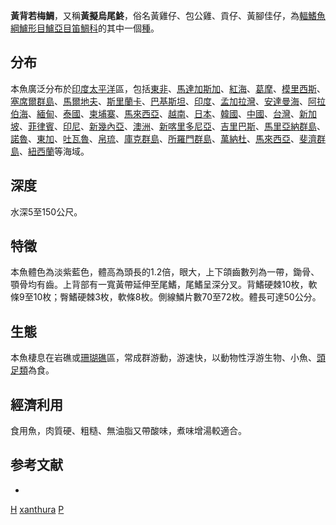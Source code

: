 {{Speciesbox
| genus = Paracaesio
| species = xanthura
| image = Umeiro2013121501.jpg
| status = NE
| status_system = IUCN3.1
| authority = [[Bleeker|Bleeker]], 1869
| synonyms = *''Aetiasis cantharoides''<br /><small>Barnard, 1937</small>
*''Caesio xanthurus''<br /><small>Bleeker, 1869</small>
*''Apsilus xanthurus''<br /><small>Bleeker, 1869</small>
*''Vegetichthys tumidus''<br /><small>Tanaka, 1917</small>
}}
'''黃背若梅鯛'''，又稱'''黃擬烏尾鮗'''，俗名黃雞仔、包公雞、貢仔、黃腳佳仔，為[[輻鰭魚綱|輻鰭魚綱]][[鱸形目|鱸形目]][[鱸亞目|鱸亞目]][[笛鯛科|笛鯛科]]的其中一個[[種|種]]。

==分布==
本魚廣泛分布於[[印度|印度]][[太平洋|太平洋]]區，包括[[東非|東非]]、[[馬達加斯加|馬達加斯加]]、[[紅海|紅海]]、[[葛摩|葛摩]]、[[模里西斯|模里西斯]]、[[塞席爾群島|塞席爾群島]]、[[馬爾地夫|馬爾地夫]]、[[斯里蘭卡|斯里蘭卡]]、[[巴基斯坦|巴基斯坦]]、[[印度|印度]]、[[孟加拉灣|孟加拉灣]]、[[安達曼海|安達曼海]]、[[阿拉伯海|阿拉伯海]]、[[緬甸|緬甸]]、[[泰國|泰國]]、[[柬埔寨|柬埔寨]]、[[馬來西亞|馬來西亞]]、[[越南|越南]]、[[日本|日本]]、[[韓國|韓國]]、[[中國|中國]]、[[台灣|台灣]]、[[新加坡|新加坡]]、[[菲律賓|菲律賓]]、[[印尼|印尼]]、[[新幾內亞|新幾內亞]]、[[澳洲|澳洲]]、[[新喀里多尼亞|新喀里多尼亞]]、[[吉里巴斯|吉里巴斯]]、[[馬里亞納群島|馬里亞納群島]]、[[諾魯|諾魯]]、[[東加|東加]]、[[吐瓦魯|吐瓦魯]]、[[帛琉|帛琉]]、[[庫克群島|庫克群島]]、[[所羅門群島|所羅門群島]]、[[萬納杜|萬納杜]]、[[馬來西亞|馬來西亞]]、[[斐濟群島|斐濟群島]]、[[紐西蘭|紐西蘭]]等海域。

==深度==
水深5至150公尺。

==特徵==
本魚體色為淡紫藍色，體高為頭長的1.2倍，眼大，上下頜齒數列為一帶，鋤骨、顎骨均有齒。上背部有一寬黃帶延伸至尾鰭，尾鰭呈深分叉。背鰭硬棘10枚，軟條9至10枚；臀鰭硬棘3枚，軟條8枚。側線鱗片數70至72枚。體長可達50公分。

==生態==
本魚棲息在岩礁或[[珊瑚礁|珊瑚礁]]區，常成群游動，游速快，以動物性浮游生物、小魚、[[頭足類|頭足類]]為食。

==經濟利用==
食用魚，肉質硬、粗糙、無油脂又帶酸味，煮味增湯較適合。

==参考文献==
* {{TaiBNET| zh=黃擬烏尾鮗 | id=382128 | binomial=Paracaesio xanthura | authority=Bleeker, 1869 | var= | accessdate=2013-01-24}}
{{Taxonbar}}

[[Category:食用魚|H]]
[[Category:若梅鲷属|xanthura]]
[[Category:1869年描述的魚類|P]]